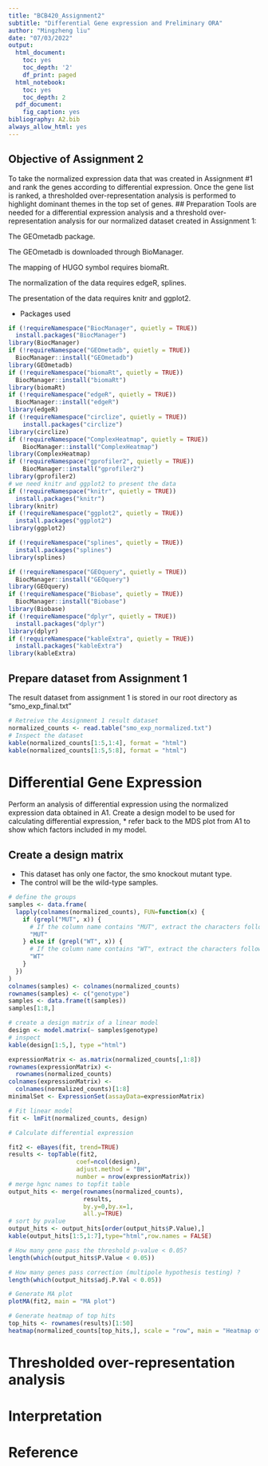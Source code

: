 ```yaml
---
title: "BCB420_Assignment2"
subtitle: "Differential Gene expression and Preliminary ORA"
author: "Mingzheng liu"
date: "07/03/2022"
output:
  html_document:
    toc: yes
    toc_depth: '2'
    df_print: paged
  html_notebook:
    toc: yes
    toc_depth: 2
  pdf_document:
    fig_caption: yes
bibliography: A2.bib
always_allow_html: yes
---
```

## Objective of Assignment 2
To take the normalized expression data that was created in Assignment #1 and rank the genes according to differential expression. 
Once the gene list is ranked, a thresholded over-representation analysis is performed to highlight dominant themes in the top set of genes.
## Preparation
Tools are needed for a differential expression analysis and a threshold over-representation analysis for our normalized dataset created in Assignment 1: 

The GEOmetadb package.

The GEOmetadb is downloaded through BioManager.

The mapping of HUGO symbol requires biomaRt.

The normalization of the data requires edgeR, splines.

The presentation of the data requires knitr and ggplot2.

* Packages used
```r
if (!requireNamespace("BiocManager", quietly = TRUE))
  install.packages("BiocManager")
library(BiocManager)
if (!requireNamespace("GEOmetadb", quietly = TRUE)) 
  BiocManager::install("GEOmetadb")
library(GEOmetadb)
if (!requireNamespace("biomaRt", quietly = TRUE)) 
  BiocManager::install("biomaRt")
library(biomaRt)
if (!requireNamespace("edgeR", quietly = TRUE)) 
  BiocManager::install("edgeR")
library(edgeR)
if (!requireNamespace("circlize", quietly = TRUE))
    install.packages("circlize")
library(circlize)
if (!requireNamespace("ComplexHeatmap", quietly = TRUE))
    BiocManager::install("ComplexHeatmap")
library(ComplexHeatmap)
if (!requireNamespace("gprofiler2", quietly = TRUE))
    BiocManager::install("gprofiler2")
library(gprofiler2)
# we need knitr and ggplot2 to present the data
if (!requireNamespace("knitr", quietly = TRUE))
  install.packages("knitr")
library(knitr)
if (!requireNamespace("ggplot2", quietly = TRUE))
  install.packages("ggplot2")
library(ggplot2)

if (!requireNamespace("splines", quietly = TRUE))
  install.packages("splines")
library(splines)

if (!requireNamespace("GEOquery", quietly = TRUE))
  BiocManager::install("GEOquery")
library(GEOquery)
if (!requireNamespace("Biobase", quietly = TRUE))
  BiocManager::install("Biobase")
library(Biobase)
if (!requireNamespace("dplyr", quietly = TRUE))
  install.packages("dplyr")
library(dplyr)
if (!requireNamespace("kableExtra", quietly = TRUE))
  install.packages("kableExtra")
library(kableExtra)
```

## Prepare dataset from Assignment 1
The result dataset from assignment 1 is stored in our root directory as "smo_exp_final.txt"
```r
# Retreive the Assignment 1 result dataset
normalized_counts <- read.table("smo_exp_normalized.txt")
# Inspect the dataset
kable(normalized_counts[1:5,1:4], format = "html")
kable(normalized_counts[1:5,5:8], format = "html")
```
# Differential Gene Expression
Perform an analysis of differential expression using the normalized expression data obtained in A1. 
Create a design model to be used for calculating differential expression, 
* refer back to the MDS plot from A1 to show which factors included in my model.

## Create a design matrix
* This dataset has only one factor, the smo knockout mutant type.
* The control will be the wild-type samples.
```r
# define the groups
samples <- data.frame(
  lapply(colnames(normalized_counts), FUN=function(x) {
    if (grepl("MUT", x)) {
      # If the column name contains "MUT", extract the characters following "MUT"
      "MUT"
    } else if (grepl("WT", x)) {
      # If the column name contains "WT", extract the characters following "WT"
      "WT"
    }
  })
)
colnames(samples) <- colnames(normalized_counts)
rownames(samples) <- c("genotype")
samples <- data.frame(t(samples))
samples[1:8,]
```
```r
# create a design matrix of a linear model
design <- model.matrix(~ samples$genotype)
# inspect
kable(design[1:5,], type ="html")
```
```r
expressionMatrix <- as.matrix(normalized_counts[,1:8])
rownames(expressionMatrix) <- 
  rownames(normalized_counts)
colnames(expressionMatrix) <- 
  colnames(normalized_counts)[1:8]
minimalSet <- ExpressionSet(assayData=expressionMatrix)

# Fit linear model
fit <- lmFit(normalized_counts, design)

# Calculate differential expression

fit2 <- eBayes(fit, trend=TRUE)
results <- topTable(fit2,  
                   coef=ncol(design),
                   adjust.method = "BH",
                   number = nrow(expressionMatrix))
# merge hgnc names to topfit table
output_hits <- merge(rownames(normalized_counts),
                     results,
                     by.y=0,by.x=1,
                     all.y=TRUE)
# sort by pvalue
output_hits <- output_hits[order(output_hits$P.Value),]
kable(output_hits[1:5,1:7],type="html",row.names = FALSE)

# How many gene pass the threshold p-value < 0.05?
length(which(output_hits$P.Value < 0.05))

# How many genes pass correction (multipole hypothesis testing) ?
length(which(output_hits$adj.P.Val < 0.05))
```
```r
# Generate MA plot
plotMA(fit2, main = "MA plot")

# Generate heatmap of top hits
top_hits <- rownames(results)[1:50]
heatmap(normalized_counts[top_hits,], scale = "row", main = "Heatmap of Top Hits")
```


# Thresholded over-representation analysis

# Interpretation

# Reference

